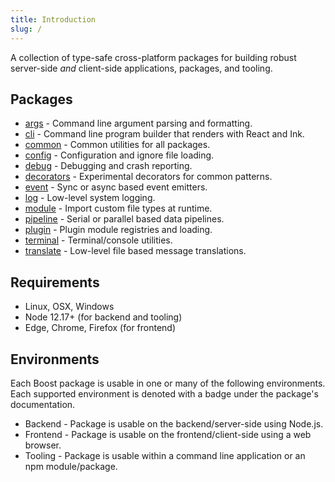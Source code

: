 ```yaml
---
title: Introduction
slug: /
---
```



A collection of type-safe cross-platform packages for building robust server-side _and_ client-side
applications, packages, and tooling.

## Packages

- [args](./args.mdx) - Command line argument parsing and formatting.
- [cli](./cli.mdx) - Command line program builder that renders with React and Ink.
- [common](./common.mdx) - Common utilities for all packages.
- [config](./config.mdx) - Configuration and ignore file loading.
- [debug](./debug.mdx) - Debugging and crash reporting.
- [decorators](./decorators.mdx) - Experimental decorators for common patterns.
- [event](./event.mdx) - Sync or async based event emitters.
- [log](./log.mdx) - Low-level system logging.
- [module](./module.mdx) - Import custom file types at runtime.
- [pipeline](./pipeline.mdx) - Serial or parallel based data pipelines.
- [plugin](./plugin.mdx) - Plugin module registries and loading.
- [terminal](./terminal.mdx) - Terminal/console utilities.
- [translate](./translate.mdx) - Low-level file based message translations.

## Requirements

- Linux, OSX, Windows
- Node 12.17+ (for backend and tooling)
- Edge, Chrome, Firefox (for frontend)

## Environments

Each Boost package is usable in one or many of the following environments. Each supported
environment is denoted with a badge under the package's documentation.

- <Badge type="warning">Backend</Badge> - Package is usable on the backend/server-side using Node.js.
- <Badge type="success">Frontend</Badge> - Package is usable on the frontend/client-side using a web
  browser.
- <Badge type="primary">Tooling</Badge> - Package is usable within a command line application or an npm
  module/package.
